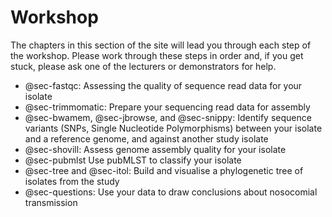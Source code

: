 # Workshop {#sec-workshop .unnumbered}

The chapters in this section of the site will lead you through each step of the workshop. Please work through these steps in order and, if you get stuck, please ask one of the lecturers or demonstrators for help.

- @sec-fastqc: Assessing the quality of sequence read data for your isolate
- @sec-trimmomatic: Prepare your sequencing read data for assembly
- @sec-bwamem, @sec-jbrowse, and @sec-snippy: Identify sequence variants (SNPs, Single Nucleotide Polymorphisms) between your isolate and a reference genome, and against another study isolate
- @sec-shovill: Assess genome assembly quality for your isolate
- @sec-pubmlst Use pubMLST to classify your isolate
- @sec-tree and @sec-itol: Build and visualise a phylogenetic tree of isolates from the study
- @sec-questions: Use your data to draw conclusions about nosocomial transmission

